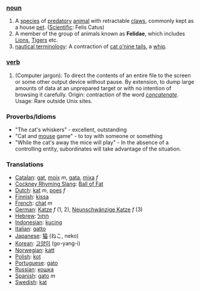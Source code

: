 ===[[noun]]===
#A [[species]] of [[predatory]] [[animal]]  with retractable [[claw]]s, commonly kept as a house [[pet]]. ([[Scientific]]: Felis Catus)
#A member of the group of animals known as '''Felidae''', which includes [[Lion]]s, [[Tiger]]s etc.
#[[nautical terminology]]: A contraction of [[cat o'nine tails]], a [[whip]].

===[[verb]]===
#(Computer jargon): To direct the contents of an entire file to the screen or some other output device without pause. By extension, to dump large amounts of data at an unprepared target or with no intention of browsing it carefully. Origin: contraction of the word ''[[concatenate]]''. Usage: Rare outside Unix sites. 

===Proverbs/Idioms===
* "The cat's whiskers" - excellent, outstanding
* "Cat and [[mouse]] game" - to toy with someone or something
* "While the cat's away the mice will play" - In the absence of a controlling entity, subordinates will take advantage of the situation.

===Translations===
*[[Catalan]]: [[gat]], [[moix]] ''m'', [[gata]], [[mixa]] ''f''
*[[Cockney Rhyming Slang]]: [[Ball of Fat]]
*[[Dutch]]: [[kat]] ''m'', [[poes]] ''f''
*[[Finnish]]: [[kissa]]
*[[French]]: [[chat]] ''m''
*[[German]]: [[Katze]] ''f'' (1, 2), [[Neunschwänzige Katze]] ''f'' (3)
*[[Hebrew]]: [[חתול]]
*[[Indonesian]]: [[kucing]]
*[[Italian]]: [[gatto]]
*[[Japanese]]: [[猫]] (ねこ, neko)
*[[Korean]]: [[고양이]] (go-yang-i) 
*[[Norwegian]]: [[katt]]
*[[Polish]]: [[kot]]
*[[Portuguese]]: [[gato]]
*[[Russian]]: [[кошка]]
*[[Spanish]]: [[gato]] ''m''
*[[Swedish]]: [[kat]]